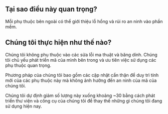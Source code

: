 
## Tại sao điều này quan trọng?

<div className="h-2"/>

Mỗi phụ thuộc bên ngoài có thể giới thiệu lỗ hổng và rủi ro an ninh vào phần mềm.

<div className="h-8"/>

<ThreeChart />

<div className="h-8"/>

## Chúng tôi thực hiện như thế nào?

<div className="h-2"/>

Chúng tôi không phụ thuộc vào các sửa lỗi ma thuật và băng dính. Chúng tôi chủ yếu phát triển mã của mình bên trong và ưu tiên việc sử dụng các phụ thuộc quan trọng.

<div className="h-2"/>

Phương pháp của chúng tôi bao gồm các cập nhật cẩn thận để duy trì tính mới của các phụ thuộc này mà không ảnh hưởng đến an ninh của mã của chúng tôi.

<div className="h-2"/>

Chúng tôi dự định giảm số lượng này xuống khoảng ~30 bằng cách phát triển thư viện và công cụ của chúng tôi để thay thế những gì chúng tôi đang sử dụng hiện nay.

